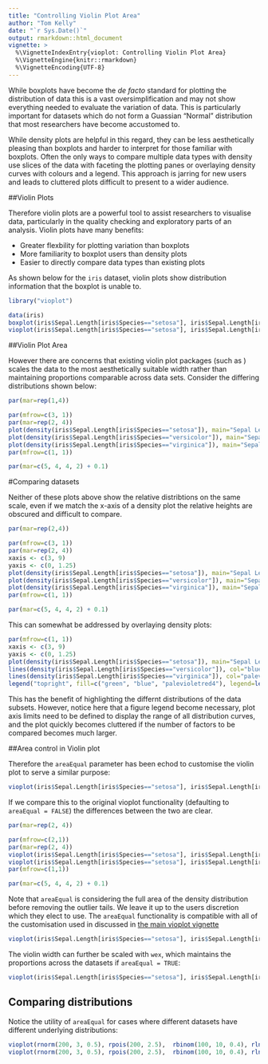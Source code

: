 ```yaml
---
title: "Controlling Violin Plot Area"
author: "Tom Kelly"
date: "`r Sys.Date()`"
output: rmarkdown::html_document
vignette: >
  %\VignetteIndexEntry{vioplot: Controlling Violin Plot Area}
  %\VignetteEngine{knitr::rmarkdown}
  %\VignetteEncoding{UTF-8}
---
```


While boxplots have become the _de facto_ standard for plotting the distribution of data this is a vast oversimplification and may not show everything needed to evaluate the variation of data. This is particularly important for datasets which do not form a Guassian "Normal" distribution that most researchers have become accustomed to.

While density plots are helpful in this regard, they can be less aesthetically pleasing than boxplots and harder to interpret for those familiar with boxplots. Often the only ways to compare multiple data types with density use slices of the data with faceting the plotting panes or overlaying density curves with colours and a legend. This approach is jarring for new users and leads to cluttered plots difficult to present to a wider audience.

##Violin Plots

Therefore violin plots are a powerful tool to assist researchers to visualise data, particularly in the quality checking and exploratory parts of an analysis. Violin plots have many benefits:

- Greater flexbility for plotting variation than boxplots
- More familiarity to boxplot users than density plots
- Easier to directly compare data types than existing plots

As shown below for the `iris` dataset, violin plots show distribution information that the boxplot is unable to.


```r
library("vioplot")
```

```r
data(iris)
boxplot(iris$Sepal.Length[iris$Species=="setosa"], iris$Sepal.Length[iris$Species=="versicolor"], iris$Sepal.Length[iris$Species=="virginica"], names=c("setosa", "versicolor", "virginica"))
vioplot(iris$Sepal.Length[iris$Species=="setosa"], iris$Sepal.Length[iris$Species=="versicolor"], iris$Sepal.Length[iris$Species=="virginica"], names=c("setosa", "versicolor", "virginica"))
```

##Violin Plot Area

However there are concerns that existing violin plot packages (such as \code{\link[vioplot]{vioplot}}) scales the data to the most aesthetically suitable  width rather than maintaining proportions comparable across data sets. Consider the differing distributions shown below:

```r
par(mar=rep(1,4))
```

```r
par(mfrow=c(3, 1))
par(mar=rep(2, 4))
plot(density(iris$Sepal.Length[iris$Species=="setosa"]), main="Sepal Length: setosa", col="green")
plot(density(iris$Sepal.Length[iris$Species=="versicolor"]), main="Sepal Length: versicolor", col="blue")
plot(density(iris$Sepal.Length[iris$Species=="virginica"]), main="Sepal Length: virginica", col="palevioletred4")
par(mfrow=c(1, 1))
```

```r
par(mar=c(5, 4, 4, 2) + 0.1)
```


#Comparing datasets

Neither of these plots above show the relative distribtions on the same scale, even if we match the x-axis of a density plot the relative heights are obscured and difficult to compare.

```r
par(mar=rep(2,4))
```

```r
par(mfrow=c(3, 1))
par(mar=rep(2, 4))
xaxis <- c(3, 9)
yaxis <- c(0, 1.25)
plot(density(iris$Sepal.Length[iris$Species=="setosa"]), main="Sepal Length: setosa", col="green", xlim=xaxis, ylim=yaxis)
plot(density(iris$Sepal.Length[iris$Species=="versicolor"]), main="Sepal Length: versicolor", col="blue", xlim=xaxis, ylim=yaxis)
plot(density(iris$Sepal.Length[iris$Species=="virginica"]), main="Sepal Length: virginica", col="palevioletred4", xlim=xaxis, ylim=yaxis)
par(mfrow=c(1, 1))
```

```r
par(mar=c(5, 4, 4, 2) + 0.1)
```


This can somewhat be addressed by overlaying density plots:
```r
par(mfrow=c(1, 1))
xaxis <- c(3, 9)
yaxis <- c(0, 1.25)
plot(density(iris$Sepal.Length[iris$Species=="setosa"]), main="Sepal Length", col="green", xlim=xaxis, ylim=yaxis)
lines(density(iris$Sepal.Length[iris$Species=="versicolor"]), col="blue")
lines(density(iris$Sepal.Length[iris$Species=="virginica"]), col="palevioletred4")
legend("topright", fill=c("green", "blue", "palevioletred4"), legend=levels(iris$Species), cex=0.5)
```

This has the benefit of highlighting the differnt distributions of the data subsets. However, notice here that a figure legend become necessary, plot axis limits need to be defined to display the range of all distribution curves, and the plot quickly becomes cluttered if the number of factors to be compared becomes much larger. 

##Area control in Violin plot

Therefore the `areaEqual` parameter has been echod to customise the violin plot to serve a similar purpose:

```r
vioplot(iris$Sepal.Length[iris$Species=="setosa"], iris$Sepal.Length[iris$Species=="versicolor"], iris$Sepal.Length[iris$Species=="virginica"], names=c("setosa", "versicolor", "virginica"), main="Sepal Length", areaEqual = T)
```

If we compare this to the original vioplot functionality (defaulting to `areaEqual = FALSE`) the differences between the two are clear.

```r
par(mar=rep(2, 4))
```

```r
par(mfrow=c(2,1))
par(mar=rep(2, 4))
vioplot(iris$Sepal.Length[iris$Species=="setosa"], iris$Sepal.Length[iris$Species=="versicolor"], iris$Sepal.Length[iris$Species=="virginica"], names=c("setosa", "versicolor", "virginica"), main="Sepal Length (Equal Width)", areaEqual = F)
vioplot(iris$Sepal.Length[iris$Species=="setosa"], iris$Sepal.Length[iris$Species=="versicolor"], iris$Sepal.Length[iris$Species=="virginica"], names=c("setosa", "versicolor", "virginica"), main="Sepal Length (Equal Area)", areaEqual = T)
par(mfrow=c(1,1))
```

```r
par(mar=c(5, 4, 4, 2) + 0.1)
```


Note that `areaEqual` is considering the full area of the density distribution before removing the outlier tails. We leave it up to the users discretion which they elect to use. The `areaEqual` functionality is compatible with all of the customisation used in discussed in [the main vioplot vignette](violin_customisation.html)

```r
vioplot(iris$Sepal.Length[iris$Species=="setosa"], iris$Sepal.Length[iris$Species=="versicolor"], iris$Sepal.Length[iris$Species=="virginica"], names=c("setosa", "versicolor", "virginica"), main="Sepal Length (Equal Area)", areaEqual = T, col=c("lightgreen", "lightblue", "palevioletred"), rectCol=c("green", "blue", "palevioletred3"), lineCol=c("darkolivegreen", "royalblue", "violetred4"), border=c("darkolivegreen4", "royalblue4", "violetred4"))
```

The violin width can further be scaled with `wex`, which maintains the proportions across the datasets if `areaEqual = TRUE`:


```r
vioplot(iris$Sepal.Length[iris$Species=="setosa"], iris$Sepal.Length[iris$Species=="versicolor"], iris$Sepal.Length[iris$Species=="virginica"], names=c("setosa", "versicolor", "virginica"), main="Sepal Length (Equal Area)", areaEqual = T, col=c("lightgreen", "lightblue", "palevioletred"), rectCol=c("green", "blue", "palevioletred3"), lineCol=c("darkolivegreen", "royalblue", "violetred4"), border=c("darkolivegreen4", "royalblue4", "violetred4"), wex=1.25)
```

## Comparing distributions

Notice the utility of `areaEqual` for cases where different datasets have different underlying distributions:

```r
vioplot(rnorm(200, 3, 0.5), rpois(200, 2.5),  rbinom(100, 10, 0.4), rlnorm(200, 0, 0.5), rnbinom(200, 10, 0.9), rlogis(20, 0, 0.5), areaEqual = F, main="Equal Width", xlab="distribution", ylab="data value", names=c("normal", "poisson", "binomial", "log-normal", "neg-binomial", "logistic"))
vioplot(rnorm(200, 3, 0.5), rpois(200, 2.5),  rbinom(100, 10, 0.4), rlnorm(200, 0, 0.5), rnbinom(200, 10, 0.9), rlogis(20, 0, 0.5), areaEqual = T, main="Equal Area", xlab="distribution", ylab="data value", names=c("normal", "poisson", "binomial", "log-normal", "neg-binomial", "logistic"))
```
